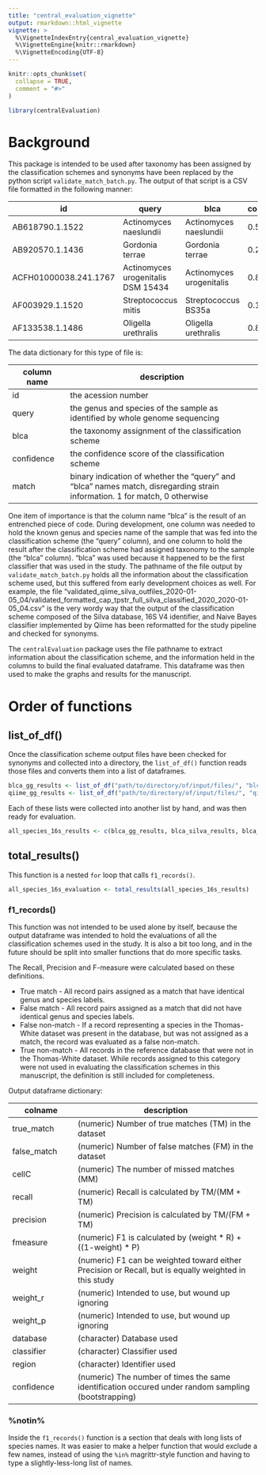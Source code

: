 ```yaml
---
title: "central_evaluation_vignette"
output: rmarkdown::html_vignette
vignette: >
  %\VignetteIndexEntry{central_evaluation_vignette}
  %\VignetteEngine{knitr::rmarkdown}
  %\VignetteEncoding{UTF-8}
---
```


```r
knitr::opts_chunk$set(
  collapse = TRUE,
  comment = "#>"
)
```

```r
library(centralEvaluation)
```

# Background

This package is intended to be used after taxonomy has been assigned by the classification schemes and synonyms have been replaced by the python script `validate_match_batch.py`. The output of that script is a CSV file formatted in the following manner:

| id | query | blca | confidence | match |
|---------|---------|---------|---------|---------|
|AB618790.1.1522 | Actinomyces naeslundii | Actinomyces naeslundii | 0.50332 | 1|
|AB920570.1.1436 | Gordonia terrae | Gordonia terrae | 0.20453 | 1|
|ACFH01000038.241.1767 | Actinomyces urogenitalis DSM 15434 | Actinomyces urogenitalis | 0.81324 | 1|
|AF003929.1.1520 | Streptococcus mitis | Streptococcus BS35a | 0.11467 | 0|
|AF133538.1.1486 | Oligella urethralis | Oligella urethralis | 0.86878 | 1|

The data dictionary for this type of file is:

|column name | description |
|-------|-----------------------|
|id | the acession number |
|query | the genus and species of the sample as identified by whole genome sequencing |
|blca | the taxonomy assignment of the classification scheme |
|confidence | the confidence score of the classification scheme |
|match | binary indication of whether the "query" and "blca" names match, disregarding strain information. 1 for match, 0 otherwise |

One item of importance is that the column name "blca" is the result of an entrenched piece of code. During development, one column was needed to hold the known genus and species name of the sample that was fed into the classification scheme (the "query" column), and one column to hold the result after the classification scheme had assigned taxonomy to the sample (the "blca" column). "blca" was used because it happened to be the first classifier that was used in the study. The pathname of the file output by `validate_match_batch.py` holds all the information about the classification scheme used, but this suffered from early development choices as well. For example, the file "validated_qiime_silva_outfiles_2020-01-05_04/validated_formatted_cap_tpstr_full_silva_classified_2020_2020-01-05_04.csv" is the very wordy way that the output of the classification scheme composed of the Silva database, 16S V4 identifier, and Naive Bayes classifier implemented by Qiime has been reformatted for the study pipeline and checked for synonyms.

The `centralEvaluation` package uses the file pathname to extract information about the classification scheme, and the information held in the columns to build the final evaluated dataframe. This dataframe was then used to make the graphs and results for the manuscript. 

# Order of functions

## list_of_df()

Once the classification scheme output files have been checked for synonyms and collected into a directory, the `list_of_df()` function reads those files and converts them into a list of dataframes. 

```r
blca_gg_results <- list_of_df("path/to/directory/of/input/files/", "blca")
qiime_gg_results <- list_of_df("path/to/directory/of/input/files/", "qiime")
```

Each of these lists were collected into another list by hand, and was then ready for evaluation.

```r
all_species_16s_results <- c(blca_gg_results, blca_silva_results, blca_ncbi16_results, qiime_gg_results, qiime_silva_results, qiime_ncbi16_results)
```

## total_results()

This function is a nested `for` loop that calls `f1_records()`.

```r
all_species_16s_evaluation <- total_results(all_species_16s_results)
```

### f1_records()

This function was not intended to be used alone by itself, because the output dataframe was intended to hold the evaluations of all the classification schemes used in the study. It is also a bit too long, and in the future should be split into smaller functions that do more specific tasks. 

The Recall, Precision and F-measure were calculated based on these definitions.

  * True match - All record pairs assigned as a match that have identical genus and species labels.
  * False match - All record pairs assigned as a match that did not have identical genus and species labels.
  * False non-match - If a record representing a species in the Thomas-White dataset was present in the database, but was not assigned as a match, the record was evaluated as a false non-match. 
  * True non-match - All records in the reference database that were not in the Thomas-White dataset. While records assigned to this category were not used in evaluating the classification schemes in this manuscript, the definition is still included for completeness.


Output dataframe dictionary:

| colname | description |
|---------|-------------------------|
| true_match | (numeric) Number of true matches (TM) in the dataset |
| false_match | (numeric) Number of false matches (FM) in the dataset |
| cellC | (numeric) The number of missed matches (MM) |
| recall | (numeric) Recall is calculated by TM/(MM + TM) |
| precision | (numeric) Precision is calculated by TM/(FM + TM) |
| fmeasure | (numeric) F1 is calculated by (weight * R) + ((1-weight) * P) |
| weight | (numeric) F1 can be weighted toward either Precision or Recall, but is equally weighted in this study |
| weight_r | (numeric) Intended to use, but wound up ignoring |
| weight_p | (numeric) Intended to use, but wound up ignoring |
| database | (character) Database used |
| classifier | (character) Classifier used |
| region | (character) Identifier used |
| confidence | (numeric) The number of times the same identification occured under random sampling (bootstrapping) |

### %notin%

Inside the `f1_records()` function is a section that deals with long lists of species names. It was easier to make a helper function that would exclude a few names, instead of using the `%in%` magrittr-style function and having to type a slightly-less-long list of names.

